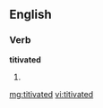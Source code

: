 ==English==

===Verb===
'''titivated'''

# {{past of|[[titivate]]}}

[[mg:titivated]]
[[vi:titivated]]